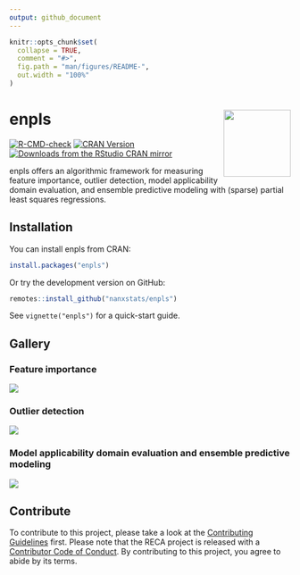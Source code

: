 ```yaml
---
output: github_document
---
```


<!-- README.md is generated from README.Rmd. Please edit that file -->

```r
knitr::opts_chunk$set(
  collapse = TRUE,
  comment = "#>",
  fig.path = "man/figures/README-",
  out.width = "100%"
)
```

# enpls <img src="man/figures/logo.png" align="right" width="120" />

<!-- badges: start -->
[![R-CMD-check](https://github.com/nanxstats/enpls/actions/workflows/R-CMD-check.yaml/badge.svg)](https://github.com/nanxstats/enpls/actions/workflows/R-CMD-check.yaml)
[![CRAN Version](https://www.r-pkg.org/badges/version/enpls)](https://cran.r-project.org/package=enpls)
[![Downloads from the RStudio CRAN mirror](https://cranlogs.r-pkg.org/badges/enpls)](https://cranlogs.r-pkg.org/badges/enpls)
<!-- badges: end -->

enpls offers an algorithmic framework for measuring feature importance, outlier detection, model applicability domain evaluation, and ensemble predictive modeling with (sparse) partial least squares regressions.

## Installation

You can install enpls from CRAN:

```r
install.packages("enpls")
```

Or try the development version on GitHub:

```r
remotes::install_github("nanxstats/enpls")
```

See `vignette("enpls")` for a quick-start guide.

## Gallery

### Feature importance

![](man/figures/feature-importance.png)

### Outlier detection

![](man/figures/outlier-detection.png)

### Model applicability domain evaluation and ensemble predictive modeling

![](man/figures/ensemble-modeling.png)

## Contribute

To contribute to this project, please take a look at the [Contributing
Guidelines](https://nanx.me/enpls/CONTRIBUTING.html) first. Please
note that the RECA project is released with a [Contributor Code of
Conduct](https://nanx.me/enpls/CODE_OF_CONDUCT.html). By contributing
to this project, you agree to abide by its terms.
